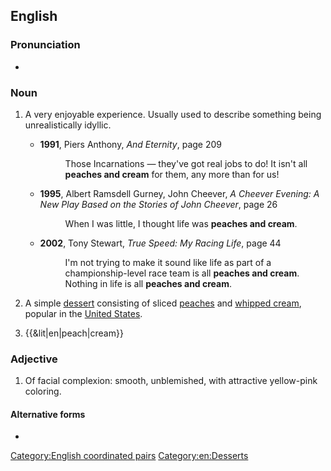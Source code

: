 {{also|peaches-and-cream}}
==English==
{{wikipedia}}

===Pronunciation===
* {{audio|en|En-au-peaches and cream.ogg|Audio (AU)}}

===Noun===
{{en-noun|-}}

# {{lb|en|idiomatic}} A very enjoyable experience. Usually used to describe something being unrealistically idyllic.
#: {{syn|en|bed of roses|bowl of cherries|sunshine and rainbows|Thesaurus:pleasure}}
#* '''1991''', Piers Anthony, ''And Eternity'', page 209
#*: Those Incarnations — they've got real jobs to do! It isn't all '''peaches and cream''' for them, any more than for us!
#* '''1995''', Albert Ramsdell Gurney, John Cheever, ''A Cheever Evening: A New Play Based on the Stories of John Cheever'', page 26
#*: When I was little, I thought life was '''peaches and cream'''.
#* '''2002''', Tony Stewart, ''True Speed: My Racing Life'', page 44
#*: I'm not trying to make it sound like life as part of a championship-level race team is all '''peaches and cream'''. Nothing in life is all '''peaches and cream'''.
# {{lb|en|cooking}} A simple [[dessert]] consisting of sliced [[peach]]es and [[whipped cream]], popular in the [[United States]].
# {{&lit|en|peach|cream}}

===Adjective===
{{en-adj}}

# {{lb|en|idiomatic}} Of facial complexion: smooth, unblemished, with attractive yellow-pink coloring.

====Alternative forms====
* {{alter|en|peaches-and-cream}}

[[Category:English coordinated pairs]]
[[Category:en:Desserts]]